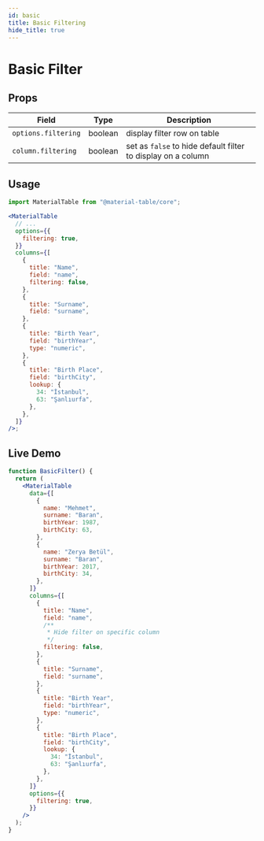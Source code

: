 ```yaml
---
id: basic
title: Basic Filtering
hide_title: true
---
```


# Basic Filter

## Props

| Field               | Type    | Description                                                  |
| ------------------- | ------- | ------------------------------------------------------------ |
| `options.filtering` | boolean | display filter row on table                                  |
| `column.filtering`  | boolean | set as `false` to hide default filter to display on a column |

## Usage

```jsx
import MaterialTable from "@material-table/core";

<MaterialTable
  // ...
  options={{
    filtering: true,
  }}
  columns={[
    {
      title: "Name",
      field: "name",
      filtering: false,
    },
    {
      title: "Surname",
      field: "surname",
    },
    {
      title: "Birth Year",
      field: "birthYear",
      type: "numeric",
    },
    {
      title: "Birth Place",
      field: "birthCity",
      lookup: {
        34: "İstanbul",
        63: "Şanlıurfa",
      },
    },
  ]}
/>;
```

## Live Demo

<InfoBannerAboutGlobalVarsInDemos />

```jsx live
function BasicFilter() {
  return (
    <MaterialTable
      data={[
        {
          name: "Mehmet",
          surname: "Baran",
          birthYear: 1987,
          birthCity: 63,
        },
        {
          name: "Zerya Betül",
          surname: "Baran",
          birthYear: 2017,
          birthCity: 34,
        },
      ]}
      columns={[
        {
          title: "Name",
          field: "name",
          /**
           * Hide filter on specific column
           */
          filtering: false,
        },
        {
          title: "Surname",
          field: "surname",
        },
        {
          title: "Birth Year",
          field: "birthYear",
          type: "numeric",
        },
        {
          title: "Birth Place",
          field: "birthCity",
          lookup: {
            34: "İstanbul",
            63: "Şanlıurfa",
          },
        },
      ]}
      options={{
        filtering: true,
      }}
    />
  );
}
```
